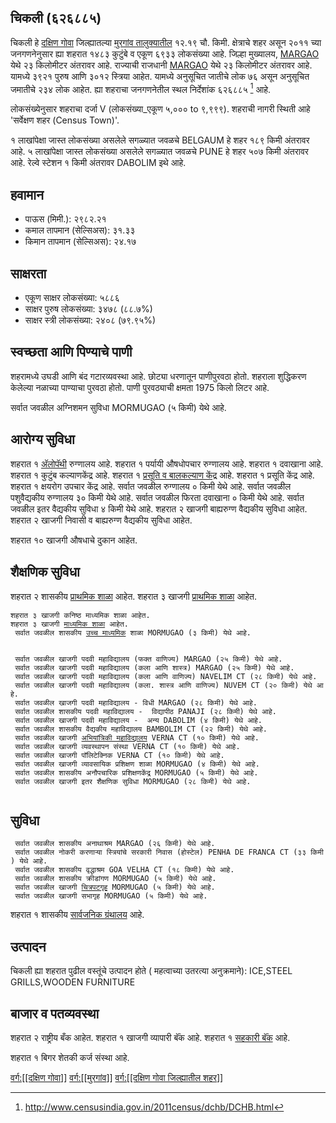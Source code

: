 {{माहितीचौकट भारतीय न्यायक्षेत्र
|प्रकार=शहर 
|जनगणना_स्थलनिर्देशांक=626885
|स्थानिक_नाव=चिकली
|तालुका_नाव=मुरगांव
|जिल्हा_नाव=दक्षिण गोवा
|राज्य_नाव =गोवा
|विभाग=
|जिल्हा=[[दक्षिण गोवा]]
|तालुका_नावे =[[मुरगांव]]
|जवळचे_शहर =[[BELGAUM]]
|अक्षांश=
|रेखांश=
|शोधक_स्थान =right
|क्षेत्रफळ_एकूण=12.19
|उंची=
|लोकसंख्या_एकूण=6933
|लोकसंख्या_वर्ष=2011
|लोकसंख्या_घनता=568
|लोकसंख्या_पुरुष=3921
|लोकसंख्या_स्त्री=3012
|लिंग_गुणोत्तर=768
|अधिकृत_भाषा=[[कोंकणी, मराठी]]
}}

== चिकली (६२६८८५) ==

चिकली हे [[दक्षिण गोवा जिल्हा | दक्षिण गोवा]] जिल्ह्यातल्या [[मुरगांव | मुरगांव तालुक्यातील]] १२.१९ चौ. किमी. क्षेत्राचे शहर असून २०११ च्या जनगणनेनुसार ह्या शहरात १४८३ कुटुंबे व एकूण ६९३३ लोकसंख्या आहे. जिल्हा मुख्यालय, [[MARGAO]] येथे २३ किलोमीटर अंतरावर आहे. राज्याची राजधानी [[MARGAO]] येथे २३ किलोमीटर अंतरावर आहे.   यामध्ये ३९२१ पुरुष आणि ३०१२ स्त्रिया आहेत. यामध्ये अनुसूचित जातीचे लोक ७६ असून अनुसूचित जमातीचे २३४ लोक आहेत. ह्या शहराचा जनगणनेतील स्थल निर्देशांक ६२६८८५  <ref>http://www.censusindia.gov.in/2011census/dchb/DCHB.html</ref> आहे.

लोकसंख्येनुसार शहराचा दर्जा V (लोकसंख्या_एकूण ५,००० to ९,९९९).
शहराची नागरी स्थिती आहे 'सर्वेक्षण शहर (Census Town)'.

१ लाखांपेक्षा जास्त लोकसंख्या असलेले सगळ्यात जवळचे BELGAUM हे शहर  १८९ किमी अंतरावर आहे. ५ लाखांपेक्षा जास्त लोकसंख्या असलेले सगळ्यात जवळचे PUNE हे शहर  ५०७ किमी अंतरावर आहे. रेल्वे स्टेशन  १ किमी अंतरावर DABOLIM इथे आहे.


== हवामान ==  
* पाऊस (मिमी.): २९८२.२१ 
* कमाल तापमान (सेल्सिअस): ३१.३३
* किमान तापमान (सेल्सिअस): २४.१७


== साक्षरता ==  
* एकूण साक्षर लोकसंख्या: ५८८६
* साक्षर पुरुष लोकसंख्या: ३४७८ (८८.७%)
* साक्षर स्त्री लोकसंख्या: २४०८ (७९.९५%)


== स्वच्छता आणि पिण्याचे पाणी ==  
शहरामध्ये उघडी आणि बंद गटारव्यवस्था आहे.
छोट्या धरणातून  पाणीपुरवठा होतो. शहराला शुद्धिकरण केलेल्या नळाच्या पाण्याचा पुरवठा होतो. पाणी पुरवठ्याची क्षमता 1975 किलो लिटर आहे.

सर्वात जवळील अग्निशमन सुविधा MORMUGAO (५ किमी) येथे आहे.


== आरोग्य सुविधा ==
﻿शहरात १ [[अॅलोपॅथी|अ‍ॅलोपॅथी]] रुग्णालय आहे.
﻿शहरात १ पर्यायी औषधोपचार रुग्णालय आहे.
﻿शहरात १ दवाखाना आहे.
﻿शहरात १ कुटुंब कल्याणकेंद्र आहे.
﻿शहरात १ [[प्रसूती| प्रसूति व बालकल्याण केंद्र]] आहे.
﻿शहरात १ प्रसूति केंद्र आहे.
﻿शहरात १ क्षयरोग उपचार केंद्र आहे.
सर्वात जवळील रुग्णालय ० किमी येथे आहे.
सर्वात जवळील पशुवैद्यकीय रुग्णालय ३० किमी येथे आहे.
सर्वात जवळील फिरता दवाखाना ० किमी येथे आहे.
सर्वात जवळील इतर वैद्यकीय सुविधा ४ किमी येथे आहे.
शहरात २ खाजगी बाह्यरुग्ण वैद्यकीय सुविधा आहेत.
शहरात २ खाजगी निवासी व बाह्यरुग्ण वैद्यकीय सुविधा आहेत.

शहरात १० खाजगी  औषधाचे दुकान आहेत.


== शैक्षणिक सुविधा ==
शहरात २ शासकीय [[प्राथमिक शाळा]] आहेत. शहरात ३ खाजगी [[प्राथमिक शाळा]] आहेत. 
 शहरात ३ खाजगी कनिष्ठ माध्यमिक शाळा आहेत.  
 शहरात ३ खाजगी [[माध्यमिक शाळा]] आहेत.  
  सर्वात जवळील शासकीय [[उच्च माध्यमिक शिक्षण|उच्च माध्यमिक]] शाळा MORMUGAO (३ किमी) येथे आहे.
   
   
  सर्वात जवळील खाजगी पदवी महाविद्यालय (फक्त वाणिज्य) MARGAO (२५ किमी) येथे आहे.
  सर्वात जवळील खाजगी पदवी महाविद्यालय (कला आणि शास्त्र) MARGAO (२५ किमी) येथे आहे.
  सर्वात जवळील खाजगी पदवी महाविद्यालय (कला आणि वाणिज्य) NAVELIM CT (२८ किमी) येथे आहे.
  सर्वात जवळील खाजगी पदवी महाविद्यालय (कला. शास्त्र आणि वाणिज्य) NUVEM CT (२० किमी) येथे आहे.
  सर्वात जवळील खाजगी पदवी महाविद्यालय - विधी MARGAO (२८ किमी) येथे आहे.
  सर्वात जवळील शासकीय पदवी महाविद्यालय -  विद्यापीठ PANAJI (२८ किमी) येथे आहे.
  सर्वात जवळील खाजगी पदवी महाविद्यालय -  अन्य DABOLIM (४ किमी) येथे आहे.
  सर्वात जवळील शासकीय वैद्यकीय महाविद्यालय BAMBOLIM CT (२२ किमी) येथे आहे.
  सर्वात जवळील खाजगी [[अभियांत्रिकी|अभियांत्रिकी महाविद्यालय]] VERNA CT (१० किमी) येथे आहे.
  सर्वात जवळील खाजगी व्यवस्थापन संस्था VERNA CT (१० किमी) येथे आहे.
  सर्वात जवळील खाजगी पॉलिटेक्निक VERNA CT (१० किमी) येथे आहे.
  सर्वात जवळील खाजगी व्यावसायिक प्रशिक्षण शाळा MORMUGAO (४ किमी) येथे आहे.
  सर्वात जवळील शासकीय अनौपचारिक प्रशिक्षणकेंद्र MORMUGAO (५ किमी) येथे आहे.
  सर्वात जवळील खाजगी इतर शैक्षणिक सुविधा MORMUGAO (२८ किमी) येथे आहे.
   


== सुविधा ==
  सर्वात जवळील शासकीय अनाथाश्रम MARGAO (२६ किमी) येथे आहे.
  सर्वात जवळील नोकरी करणाऱ्या स्त्रियांचे सरकारी निवास (होस्टेल) PENHA DE FRANCA CT (३३ किमी) येथे आहे.
  सर्वात जवळील शासकीय वृद्धाश्रम GOA VELHA CT (१८ किमी) येथे आहे.
  सर्वात जवळील शासकीय क्रीडांगण MORMUGAO (५ किमी) येथे आहे.
  सर्वात जवळील खाजगी [[चित्रपटगृह]] MORMUGAO (५ किमी) येथे आहे.
  सर्वात जवळील खाजगी सभागृह MORMUGAO (५ किमी) येथे आहे.
﻿शहरात १ शासकीय [[सार्वजनिक ग्रंथालय]] आहे.   


== उत्पादन ==
चिकली ह्या शहरात पुढील वस्तूंचे उत्पादन होते ( महत्वाच्या उतरत्या अनुक्रमाने): ICE,STEEL GRILLS,WOODEN FURNITURE


== बाजार व पतव्यवस्था ==
शहरात २ राष्ट्रीय बँक आहेत.
﻿शहरात १ खाजगी व्यापारी बॅंक आहे.
﻿शहरात १ [[सहकारी संस्था|सहकारी बॅंक]] आहे.

﻿शहरात १ बिगर शेतकी कर्ज संस्था आहे.



[[वर्ग:[[दक्षिण गोवा]]]]
[[वर्ग:[[मुरगांव]]]]
[[वर्ग:[[दक्षिण गोवा जिल्ह्यातील शहर]]]]


{{संदर्भनोंदी}}
 


